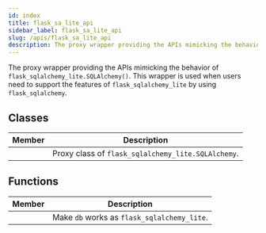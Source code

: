 ```yaml
---
id: index
title: flask_sa_lite_api
sidebar_label: flask_sa_lite_api
slug: /apis/flask_sa_lite_api
description: The proxy wrapper providing the APIs mimicking the behavior of flask_sqlalchemy_lite.SQLAlchemy().
---
```




<APITopBar type="module" source="flask_sa_lite_api" />

The proxy wrapper providing the APIs mimicking the behavior of
`flask_sqlalchemy_lite.SQLAlchemy()`. This wrapper is used when users need to support
the features of `flask_sqlalchemy_lite` by using `flask_sqlalchemy`.

## Classes

|                                               Member                                               | <center>Description</center>                       |
| :------------------------------------------------------------------------------------------------: | -------------------------------------------------- |
| [<IconObjType type="class" hasText={true} text="SQLAlchemyLiteProxy"/>](./SQLAlchemyLiteProxy.mdx) | Proxy class of `flask_sqlalchemy_lite.SQLAlchemy`. |

## Functions

|                                                   Member                                                    | <center>Description</center>                |
| :---------------------------------------------------------------------------------------------------------: | ------------------------------------------- |
| [<IconObjType type="func" hasText={true} text="as_flask_sqlalchemy_lite"/>](./as_flask_sqlalchemy_lite.mdx) | Make `db` works as `flask_sqlalchemy_lite`. |
